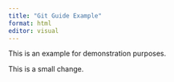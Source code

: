```yaml
---
title: "Git Guide Example"
format: html
editor: visual
---
```


This is an example for demonstration purposes.

This is a small change.

